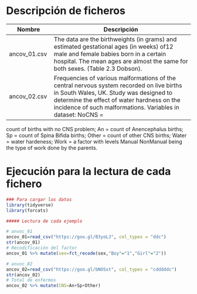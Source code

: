 # Descripción de ficheros

Nombre             | Descripción
-------------------|------------------------------------------------------------
ancov_01.csv       |   The data are the birthweights (in grams) and estimated gestational ages (in weeks) of12 male and female babies born in a certain hospital. The mean ages are almost the same for both sexes.  (Table 2.3 Dobson).
ancov_02.csv       |   Frequencies of various malformations of the central nervous system recorded on live births in South Wales, UK. Study was designed to determine the effect of water hardness on the incidence of such malformations. Variables in dataset: NoCNS = 
count of births with no CNS problem; An = count of Anencephalus births; Sp = count of Spina Bifida births; Other = count of other CNS births; Water = water hardeness; Work = a factor with levels Manual NonManual being the type of work done by the parents.


# Ejecución para la lectura de cada fichero

```r
### Para cargar los datos
library(tidyverse)
library(forcats)

##### Lectura de cada ejemplo

# anvoc_01
ancov_01=read_csv("https://goo.gl/B3yoLJ", col_types = "ddc")
str(ancov_01)
# Recodificación del factor
ancov_01 %>% mutate(sex=fct_recode(sex,"Boy"="1","Girl"="2"))

# anvoc_02
ancov_02=read_csv("https://goo.gl/bNOSxt", col_types = "cdddddc")
str(ancov_02)
# Total de enfermos
ancov_02 %>% mutate(CNS=An+Sp+Other)
```


